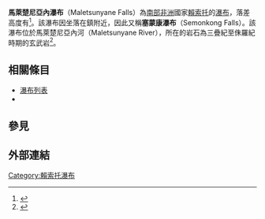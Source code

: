 {{Infobox waterfall
| name = 馬萊楚尼亞內瀑布<br>Maletsunyane Falls
| photo = Maletsunyanefalls.JPG
| photo_caption = 
| location = {{flag|Lesotho}}
| type = 
| height = 192公尺
| height_longest = 192公尺
| number_drops = 1
| lat_d = 29 | lat_m = 52 | lat_s= 07 | lat_NS = S
| long_d = 28 | long_m = 03 | long_s = 06 | long_EW = E
}}

'''馬萊楚尼亞內瀑布'''（Maletsunyane Falls）為[[南部非洲|南部非洲]]國家[[賴索托|賴索托]]的[[瀑布|瀑布]]，落差高度有{{convert|192|m|ft|adj=mid}}<ref name=ww>{{cite web|url= http://www.world-waterfalls.com/waterfall.php?num=288|title= Maletsunyane Falls|accessdate= 2007-03-15|work= World Waterfall Database|publisher= Bryan Swan & Dean Goss|archive-url= https://www.webcitation.org/6Hwg8arPv?url=http://www.worldwaterfalldatabase.com/waterfall/Maletsunyane-Falls-234/|archive-date= 2013-07-07|dead-url= yes}}</ref>。該瀑布因坐落在{{le|塞蒙康|Semonkong}}鎮附近，因此又稱'''塞蒙康瀑布'''（Semonkong Falls）。該瀑布位於馬萊楚尼亞內河（Maletsunyane River），所在的岩石為三疊紀至侏羅紀時期的玄武岩<ref>{{cite web|url=http://www.wondermondo.com/Countries/Af/Lesotho/Maseru/Maletsunyane.htm|title=Maletsunyane Falls|publisher=Wondermondo}}</ref>。

== 相關條目 ==
* [[瀑布列表|瀑布列表]]
* {{le|瀑布類型列表|List of waterfalls by type}}

==參見==
{{Reflist}}

==外部連結==

[[Category:賴索托瀑布|Category:賴索托瀑布]]

{{Lesotho-stub}}